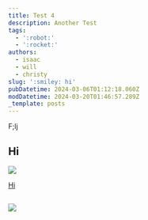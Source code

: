 ```yaml
---
title: Test 4
description: Another Test
tags:
  - ':robot:'
  - ':rocket:'
authors:
  - isaac
  - will
  - christy
slug: ':smiley: hi'
pubDatetime: 2024-03-06T01:12:18.060Z
modDatetime: 2024-03-20T01:46:57.289Z
_template: posts
---
```


F;lj

## Hi

![](/assets/images/5e182827-7f01-4775-8ffd-5c04f82d62f4.jpeg)

[Hi](https://astroforgetechnologies.github.io)

## ![](/assets/images/logo.png)
